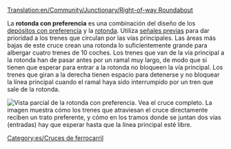[[Translation:en/Community/Junctionary/Right-of-way Roundabout]]

{{es/Menú de Cruces}}
La '''rotonda con preferencia''' es una combinación del diseño de los [[es/Manual/Construir depósitos de trenes#configuraciones-avanzadas|depósitos con preferencia]] y la [[es/Community/Junctionary/Rotonda|rotonda]]. Utiliza [[es/Manual/Señales#senales-previas|señales previas]] para dar prioridad a los trenes que circulan por las vías principales. Las áreas más bajas de este cruce crean una rotonda lo suficientemente grande para albergar cuatro trenes de 10 coches.
Los trenes que van de la vía principal a la rotonda han de pasar antes por un ramal muy largo, de modo que si tienen que esperar para entrar a la rotonda no bloqueen la vía principal. Los trenes que giran a la derecha tienen espacio para detenerse y no bloquear la línea principal cuando el ramal haya sido interrumpido por un tren que sale de la rotonda.

[[File:en/AdvancedMain4WaySmall.png|none|frame|Vista parcial de la rotonda con preferencia. [[Media:en/AdvancedMain4Way.png|Vea el cruce completo]].]]
La imagen muestra cómo los trenes que atraviesan el cruce directamente reciben un trato preferente, y cómo en los tramos donde se juntan dos vías (entradas) hay que esperar hasta que la línea principal esté libre.

{{es/Criterios sobre cruces|Caro|4|1|0|2|1|1|1|0|1|1|2||Los trenes averiados afectan una vía o el todo el giro a la izquierda.|
*Muy alta capacidad.
*Los atascos de tráfico son poco probable pero posibles (en los giros a la izquierda).
*Los trenes pueden utilizar el cruce para hacer un cambio de sentido.
*Se requiere un área grande, 22 x 22. (se usan 220 casillas extra)
*Distancia máxima ente señales: 8
*Distancia mínima entre dos curvas: 1 casilla (en diagonal)
}}

[[Category:es/Cruces de ferrocarril]]